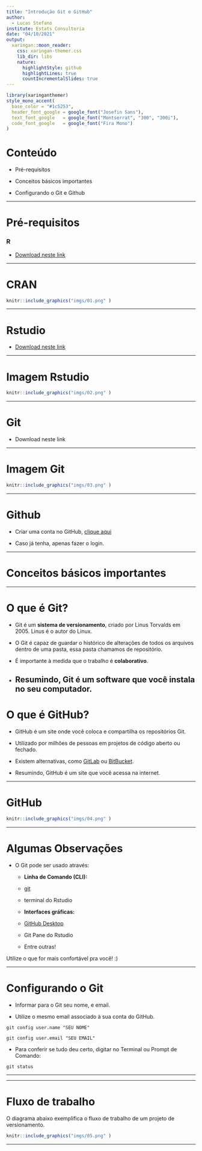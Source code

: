 ```yaml
---
title: "Introdução Git e GitHub"
author: 
  - Lucas Stefano
institute: Estats Consultoria
date: "04/10/2021"
output:
  xaringan::moon_reader:
    css: xaringan-themer.css
    lib_dir: libs
    nature:
      highlightStyle: github
      highlightLines: true
      countIncrementalSlides: true
---
```


```r
library(xaringanthemer)
style_mono_accent(
  base_color = "#1c5253",
  header_font_google = google_font("Josefin Sans"),
  text_font_google   = google_font("Montserrat", "300", "300i"),
  code_font_google   = google_font("Fira Mono")
)
```

# Conteúdo

-  Pré-requisitos


-  Conceitos básicos importantes


-  Configurando o Git e Github

---

# Pré-requisitos

### R 

- [Download neste link](https://cran.r-project.org/)

---

# CRAN

```r
knitr::include_graphics("imgs/01.png" )
```
---

# Rstudio

- [Download neste link](https://www.rstudio.com/products/rstudio/download/)

---

# Imagem Rstudio

```r
knitr::include_graphics("imgs/02.png" )
```

---

# Git

- Download neste link

---

# Imagem Git

```r
knitr::include_graphics("imgs/03.png" )
```

---

# Github



- Criar uma conta no GitHub, [clique aqui](https://github.com/)



- Caso já tenha, apenas fazer o login.


---

# Conceitos básicos importantes

--- 

# O que é Git?

- Git é um **sistema de versionamento**, criado por Linus Torvalds em 2005. Linus é o autor do Linux.

- O Git é capaz de guardar o histórico de alterações de todos os arquivos dentro de uma pasta, essa pasta chamamos de repositório.

- É importante à medida que o trabalho é **colaborativo**.

- Resumindo, Git é um software que você instala no seu computador.
---

# O que é GitHub?

- GitHub é um site onde você coloca e compartilha os repositórios Git.

- Utilizado por milhões de pessoas em projetos de código aberto ou fechado.

- Existem alternativas, como [GitLab](https://gitlab.com) ou [BitBucket](https://bitbucket.com).

- Resumindo, GitHub é um site que você acessa na internet.

---

# GitHub

```r
knitr::include_graphics("imgs/04.png" )
```

---

# Algumas Observações

- O Git pode ser usado através:

  - **Linha de Comando (CLI):**
  
  - [git](https://github.com/estatsej/manual-github)
  
  - terminal do Rstudio
  
  - **Interfaces gráficas:**
 
  - [GitHub Desktop](https://desktop.github.com/)
 
  - Git Pane do Rstudio
 
  - Entre outras!
 
Utilize o que for mais confortável pra você! :)

---

# Configurando o Git

- Informar para o Git seu nome, e email.

- Utilize o mesmo email associado à sua conta do GitHub.

```shell
git config user.name "SEU NOME"

git config user.email "SEU EMAIL"
```

- Para conferir se tudo deu certo, digitar no Terminal ou Prompt de Comando:
```shell
git status 
```
--- 

---

# Fluxo de trabalho 

O diagrama abaixo exemplifica o fluxo de trabalho de um projeto de versionamento.

```r
knitr::include_graphics("imgs/05.png" )
```
--- 